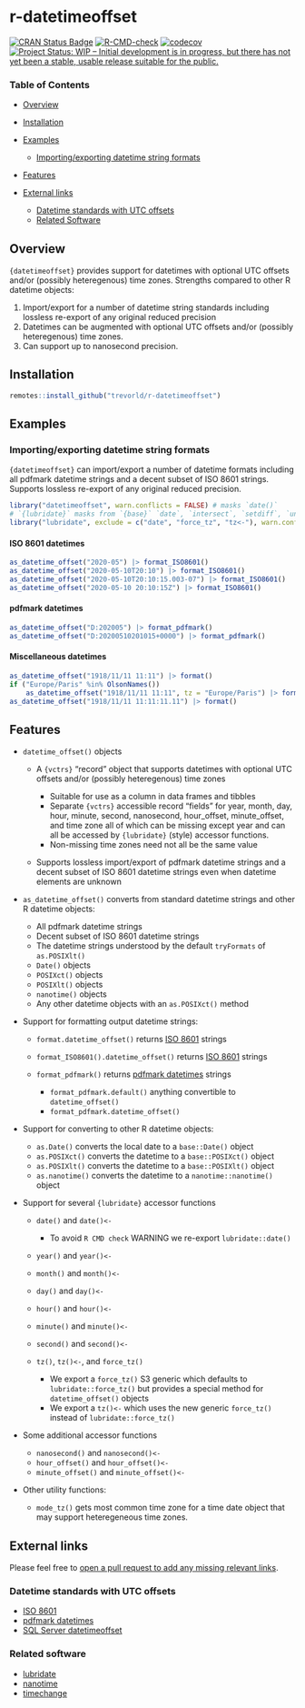 # r-datetimeoffset

[![CRAN Status Badge](https://www.r-pkg.org/badges/version/datetimeoffset)](https://cran.r-project.org/package=datetimeoffset)
[![R-CMD-check](https://github.com/trevorld/r-datetimeoffset/workflows/R-CMD-check/badge.svg)](https://github.com/trevorld/r-datetimeoffset/actions)
[![codecov](https://codecov.io/github/trevorld/r-datetimeoffset/branch/main/graph/badge.svg)](https://codecov.io/github/trevorld/r-datetimeoffset)
[![Project Status: WIP – Initial development is in progress, but there has not yet been a stable, usable release suitable for the public.](https://www.repostatus.org/badges/latest/wip.svg)](https://www.repostatus.org/#wip)

### Table of Contents

* [Overview](#overview)
* [Installation](#installation)
* [Examples](#examples)

  + [Importing/exporting datetime string formats](#formats)

* [Features](#features)
* [External links](#links)

  + [Datetime standards with UTC offsets](#standards)
  + [Related Software](#similar)

## <a name="overview">Overview</a>

`{datetimeoffset}` provides support for datetimes with optional UTC offsets and/or (possibly heteregenous) time zones.  Strengths compared to other R datetime objects:

1. Import/export for a number of datetime string standards including lossless re-export of any original reduced precision
2. Datetimes can be augmented with optional UTC offsets and/or (possibly heteregenous) time zones.
3. Can support up to nanosecond precision.

## <a name="installation">Installation</a>

```r
remotes::install_github("trevorld/r-datetimeoffset")
```

## <a name="examples">Examples</a>

### <a name="formats">Importing/exporting datetime string formats</a>

`{datetimeoffset}` can import/export a number of datetime formats including
all pdfmark datetime strings and a decent subset of ISO 8601 strings.
Supports lossless re-export of any original reduced precision.

```r
library("datetimeoffset", warn.conflicts = FALSE) # masks `date()`
# `{lubridate}` masks from `{base}` `date`, `intersect`, `setdiff`, `union`
library("lubridate", exclude = c("date", "force_tz", "tz<-"), warn.conflicts = FALSE)
```

#### ISO 8601 datetimes

```r
as_datetime_offset("2020-05") |> format_ISO8601()
as_datetime_offset("2020-05-10T20:10") |> format_ISO8601()
as_datetime_offset("2020-05-10T20:10:15.003-07") |> format_ISO8601()
as_datetime_offset("2020-05-10 20:10:15Z") |> format_ISO8601()
```

#### pdfmark datetimes

```r
as_datetime_offset("D:202005") |> format_pdfmark()
as_datetime_offset("D:20200510201015+0000") |> format_pdfmark()
```

#### Miscellaneous datetimes

```r
as_datetime_offset("1918/11/11 11:11") |> format()
if ("Europe/Paris" %in% OlsonNames())
    as_datetime_offset("1918/11/11 11:11", tz = "Europe/Paris") |> format()
as_datetime_offset("1918/11/11 11:11:11.11") |> format()
```

## <a name="features">Features</a>

* `datetime_offset()` objects
 
  + A `{vctrs}` "record" object that supports datetimes with optional UTC offsets and/or (possibly heteregenous) time zones

    - Suitable for use as a column in data frames and tibbles
    - Separate `{vctrs}` accessible record "fields" for year, month, day, hour, 
      minute, second, nanosecond, hour\_offset, minute\_offset, and time zone all of which 
      can be missing except year and can all be accessed by `{lubridate}` (style) 
      accessor functions.  
    - Non-missing time zones need not all be the same value 

  + Supports lossless import/export of pdfmark datetime strings and a decent subset of 
    ISO 8601 datetime strings even when datetime elements are unknown

* `as_datetime_offset()` converts from standard datetime strings and other R datetime objects:

  + All pdfmark datetime strings
  + Decent subset of ISO 8601 datetime strings
  + The datetime strings understood by the default `tryFormats` of `as.POSIXlt()`
  + `Date()` objects
  + `POSIXct()` objects
  + `POSIXlt()` objects
  + `nanotime()` objects
  + Any other datetime objects with an `as.POSIXct()` method

* Support for formatting output datetime strings:

    + `format.datetime_offset()` returns [ISO 8601](https://en.wikipedia.org/wiki/ISO_8601#Combined_date_and_time_representations) strings
    + `format_ISO8601().datetime_offset()` returns [ISO 8601](https://en.wikipedia.org/wiki/ISO_8601#Combined_date_and_time_representations) strings
    + `format_pdfmark()` returns [pdfmark datetimes](https://opensource.adobe.com/dc-acrobat-sdk-docs/library/pdfmark/pdfmark_Basic.html#document-info-dictionary-docinfo) strings

      - `format_pdfmark.default()` anything convertible to `datetime_offset()`
      - `format_pdfmark.datetime_offset()`

* Support for converting to other R datetime objects:

  + `as.Date()` converts the local date to a `base::Date()` object
  + `as.POSIXct()` converts the datetime to a `base::POSIXct()` object
  + `as.POSIXlt()` converts the datetime to a `base::POSIXlt()` object
  + `as.nanotime()` converts the datetime to a `nanotime::nanotime()` object

* Support for several `{lubridate}` accessor functions

  + `date()` and `date()<-`

    - To avoid `R CMD check` WARNING we re-export `lubridate::date()`

  + `year()` and `year()<-`
  + `month()` and `month()<-`
  + `day()` and `day()<-`
  + `hour()` and `hour()<-`
  + `minute()` and `minute()<-`
  + `second()` and `second()<-`
  + `tz()`, `tz()<-`, and `force_tz()`

    - We export a `force_tz()` S3 generic which defaults to `lubridate::force_tz()`
      but provides a special method for `datetime_offset()` objects
    - We export a `tz()<-` which uses the new generic `force_tz()`
      instead of `lubridate::force_tz()`

* Some additional accessor functions

  + `nanosecond()` and `nanosecond()<-`
  + `hour_offset()` and `hour_offset()<-`
  + `minute_offset()` and `minute_offset()<-`

* Other utility functions:

  + `mode_tz()` gets most common time zone for a time date object
    that may support heteregeneous time zones.

## <a name="links">External links</a>

Please feel free to [open a pull request to add any missing relevant links](https://github.com/trevorld/r-datetimeoffset/edit/main/README.Rmd).

### <a name="standards">Datetime standards with UTC offsets</a>

* [ISO 8601](https://en.wikipedia.org/wiki/ISO_8601#Combined_date_and_time_representations)
* [pdfmark datetimes](https://opensource.adobe.com/dc-acrobat-sdk-docs/library/pdfmark/pdfmark_Basic.html#document-info-dictionary-docinfo)
* [SQL Server datetimeoffset](https://learn.microsoft.com/en-us/sql/t-sql/data-types/datetimeoffset-transact-sql?view=sql-server-ver16)

### <a name="similar">Related software</a>


* [lubridate](https://lubridate.tidyverse.org/index.html)
* [nanotime](https://eddelbuettel.github.io/nanotime)
* [timechange](https://github.com/vspinu/timechange/)
